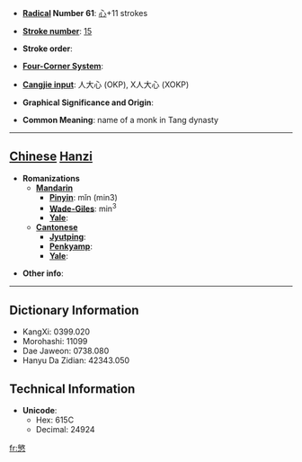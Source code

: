 * '''[[Wiktionary:Chinese radical index| Radical]] Number 61''': [[Wiktionary:Chinese radical index 心|心]]+11 strokes

* '''[[Wiktionary:Chinese total strokes index|Stroke number]]''': [[Wiktionary:Chinese total strokes index 15|15]]

* '''Stroke order''': 

* '''[[Wiktionary:Chinese four corner index|Four-Corner System]]''': 

* '''[[Wiktionary:Chinese Cangjie index|Cangjie input]]''': 人大心 (OKP), X人大心 (XOKP)

* '''Graphical Significance and Origin''': 

* '''Common Meaning''': name of a monk in Tang dynasty

----

== [[Chinese]] [[Hanzi]] ==

* '''Romanizations'''
** '''[[Mandarin]]'''
*** '''[[Pinyin]]''': mǐn (min3)
*** '''[[Wade-Giles]]''': min<sup>3</sup>
*** '''[[Yale]]''': 
** '''[[Cantonese]]'''
*** '''[[Jyutping]]''':
*** '''[[Penkyamp]]''': 
*** '''[[Yale]]''': 

* '''Other info''': 

----

== Dictionary Information ==

* KangXi: 0399.020
* Morohashi: 11099
* Dae Jaweon: 0738.080
* Hanyu Da Zidian: 42343.050

== Technical Information ==

* '''Unicode''':
** Hex: 615C
** Decimal: 24924

[[fr:慜]]